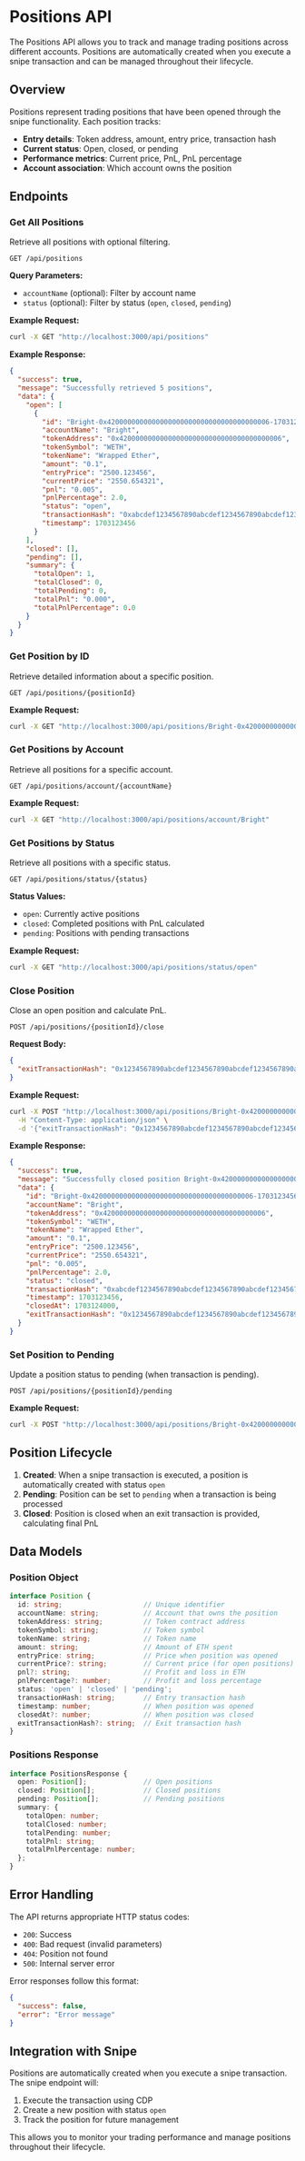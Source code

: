 # Positions API

The Positions API allows you to track and manage trading positions across different accounts. Positions are automatically created when you execute a snipe transaction and can be managed throughout their lifecycle.

## Overview

Positions represent trading positions that have been opened through the snipe functionality. Each position tracks:

- **Entry details**: Token address, amount, entry price, transaction hash
- **Current status**: Open, closed, or pending
- **Performance metrics**: Current price, PnL, PnL percentage
- **Account association**: Which account owns the position

## Endpoints

### Get All Positions

Retrieve all positions with optional filtering.

```http
GET /api/positions
```

**Query Parameters:**
- `accountName` (optional): Filter by account name
- `status` (optional): Filter by status (`open`, `closed`, `pending`)

**Example Request:**
```bash
curl -X GET "http://localhost:3000/api/positions"
```

**Example Response:**
```json
{
  "success": true,
  "message": "Successfully retrieved 5 positions",
  "data": {
    "open": [
      {
        "id": "Bright-0x4200000000000000000000000000000000000006-1703123456789",
        "accountName": "Bright",
        "tokenAddress": "0x4200000000000000000000000000000000000006",
        "tokenSymbol": "WETH",
        "tokenName": "Wrapped Ether",
        "amount": "0.1",
        "entryPrice": "2500.123456",
        "currentPrice": "2550.654321",
        "pnl": "0.005",
        "pnlPercentage": 2.0,
        "status": "open",
        "transactionHash": "0xabcdef1234567890abcdef1234567890abcdef1234567890abcdef1234567890",
        "timestamp": 1703123456
      }
    ],
    "closed": [],
    "pending": [],
    "summary": {
      "totalOpen": 1,
      "totalClosed": 0,
      "totalPending": 0,
      "totalPnl": "0.000",
      "totalPnlPercentage": 0.0
    }
  }
}
```

### Get Position by ID

Retrieve detailed information about a specific position.

```http
GET /api/positions/{positionId}
```

**Example Request:**
```bash
curl -X GET "http://localhost:3000/api/positions/Bright-0x4200000000000000000000000000000000000006-1703123456789"
```

### Get Positions by Account

Retrieve all positions for a specific account.

```http
GET /api/positions/account/{accountName}
```

**Example Request:**
```bash
curl -X GET "http://localhost:3000/api/positions/account/Bright"
```

### Get Positions by Status

Retrieve all positions with a specific status.

```http
GET /api/positions/status/{status}
```

**Status Values:**
- `open`: Currently active positions
- `closed`: Completed positions with PnL calculated
- `pending`: Positions with pending transactions

**Example Request:**
```bash
curl -X GET "http://localhost:3000/api/positions/status/open"
```

### Close Position

Close an open position and calculate PnL.

```http
POST /api/positions/{positionId}/close
```

**Request Body:**
```json
{
  "exitTransactionHash": "0x1234567890abcdef1234567890abcdef1234567890abcdef1234567890abcdef"
}
```

**Example Request:**
```bash
curl -X POST "http://localhost:3000/api/positions/Bright-0x4200000000000000000000000000000000000006-1703123456789/close" \
  -H "Content-Type: application/json" \
  -d '{"exitTransactionHash": "0x1234567890abcdef1234567890abcdef1234567890abcdef1234567890abcdef"}'
```

**Example Response:**
```json
{
  "success": true,
  "message": "Successfully closed position Bright-0x4200000000000000000000000000000000000006-1703123456789",
  "data": {
    "id": "Bright-0x4200000000000000000000000000000000000006-1703123456789",
    "accountName": "Bright",
    "tokenAddress": "0x4200000000000000000000000000000000000006",
    "tokenSymbol": "WETH",
    "tokenName": "Wrapped Ether",
    "amount": "0.1",
    "entryPrice": "2500.123456",
    "currentPrice": "2550.654321",
    "pnl": "0.005",
    "pnlPercentage": 2.0,
    "status": "closed",
    "transactionHash": "0xabcdef1234567890abcdef1234567890abcdef1234567890abcdef1234567890",
    "timestamp": 1703123456,
    "closedAt": 1703124000,
    "exitTransactionHash": "0x1234567890abcdef1234567890abcdef1234567890abcdef1234567890abcdef"
  }
}
```

### Set Position to Pending

Update a position status to pending (when transaction is pending).

```http
POST /api/positions/{positionId}/pending
```

**Example Request:**
```bash
curl -X POST "http://localhost:3000/api/positions/Bright-0x4200000000000000000000000000000000000006-1703123456789/pending"
```

## Position Lifecycle

1. **Created**: When a snipe transaction is executed, a position is automatically created with status `open`
2. **Pending**: Position can be set to `pending` when a transaction is being processed
3. **Closed**: Position is closed when an exit transaction is provided, calculating final PnL

## Data Models

### Position Object

```typescript
interface Position {
  id: string;                    // Unique identifier
  accountName: string;           // Account that owns the position
  tokenAddress: string;          // Token contract address
  tokenSymbol: string;           // Token symbol
  tokenName: string;             // Token name
  amount: string;                // Amount of ETH spent
  entryPrice: string;            // Price when position was opened
  currentPrice?: string;         // Current price (for open positions)
  pnl?: string;                  // Profit and loss in ETH
  pnlPercentage?: number;        // Profit and loss percentage
  status: 'open' | 'closed' | 'pending';
  transactionHash: string;       // Entry transaction hash
  timestamp: number;             // When position was opened
  closedAt?: number;             // When position was closed
  exitTransactionHash?: string;  // Exit transaction hash
}
```

### Positions Response

```typescript
interface PositionsResponse {
  open: Position[];              // Open positions
  closed: Position[];            // Closed positions
  pending: Position[];           // Pending positions
  summary: {
    totalOpen: number;
    totalClosed: number;
    totalPending: number;
    totalPnl: string;
    totalPnlPercentage: number;
  };
}
```

## Error Handling

The API returns appropriate HTTP status codes:

- `200`: Success
- `400`: Bad request (invalid parameters)
- `404`: Position not found
- `500`: Internal server error

Error responses follow this format:

```json
{
  "success": false,
  "error": "Error message"
}
```

## Integration with Snipe

Positions are automatically created when you execute a snipe transaction. The snipe endpoint will:

1. Execute the transaction using CDP
2. Create a new position with status `open`
3. Track the position for future management

This allows you to monitor your trading performance and manage positions throughout their lifecycle. 